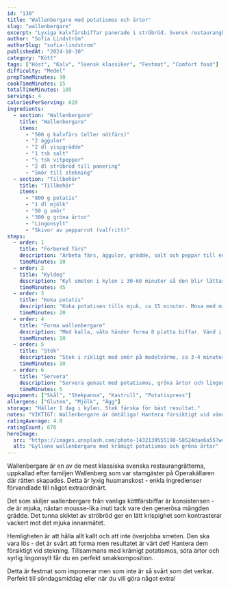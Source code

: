```yaml
---
id: "130"
title: "Wallenbergare med potatismos och ärtor"
slug: "wallenbergare"
excerpt: "Lyxiga kalvfärsbiffar panerade i ströbröd. Svensk restaurangklassiker som också funkar hemma!"
author: "Sofia Lindström"
authorSlug: "sofia-lindstrom"
publishedAt: "2024-10-30"
category: "Kött"
tags: ["Höst", "Kalv", "Svensk klassiker", "Festmat", "Comfort food"]
difficulty: "Medel"
prepTimeMinutes: 30
cookTimeMinutes: 15
totalTimeMinutes: 105
servings: 4
caloriesPerServing: 620
ingredients:
  - section: "Wallenbergare"
    title: "Wallenbergare"
    items:
      - "500 g kalvfärs (eller nötfärs)"
      - "2 äggulor"
      - "2 dl vispgrädde"
      - "1 tsk salt"
      - "½ tsk vitpeppar"
      - "2 dl ströbröd till panering"
      - "Smör till stekning"
  - section: "Tillbehör"
    title: "Tillbehör"
    items:
      - "800 g potatis"
      - "1 dl mjölk"
      - "50 g smör"
      - "300 g gröna ärtor"
      - "Lingonsylt"
      - "Skivor av pepparrot (valfritt)"
steps:
  - order: 1
    title: "Förbered färs"
    description: "Arbeta färs, äggulor, grädde, salt och peppar till en slät smet. Det ska bli ganska lös. Ställ kallt i 30 minuter."
    timeMinutes: 10
  - order: 2
    title: "Kyldeg"
    description: "Kyl smeten i kylen i 30-60 minuter så den blir lättare att forma."
    timeMinutes: 45
  - order: 3
    title: "Koka potatis"
    description: "Koka potatisen tills mjuk, ca 15 minuter. Mosa med mjölk och smör. Håll varm."
    timeMinutes: 20
  - order: 4
    title: "Forma wallenbergare"
    description: "Med kalla, våta händer forma 8 platta biffar. Vänd i ströbröd."
    timeMinutes: 10
  - order: 5
    title: "Stek"
    description: "Stek i rikligt med smör på medelvärme, ca 3-4 minuter per sida tills gyllene. Hantera försiktigt - de är ömtåliga!"
    timeMinutes: 10
  - order: 6
    title: "Servera"
    description: "Servera genast med potatismos, gröna ärtor och lingonsylt. Eventuellt pepparrotsskivor."
    timeMinutes: 5
equipment: ["Skål", "Stekpanna", "Kastrull", "Potatispress"]
allergens: ["Gluten", "Mjölk", "Ägg"]
storage: "Håller 1 dag i kylen. Stek färska för bäst resultat."
notes: "VIKTIGT: Wallenbergare är ömtåliga! Hantera försiktigt vid vändning. Håll händerna kalla och våta när du formar. Smeten ska vara lös - det är det som gör dem så mjuka. Traditionellt gjorda av kalvfärs, men nötfärs funkar också."
ratingAverage: 4.8
ratingCount: 678
heroImage:
  src: "https://images.unsplash.com/photo-1432139555190-58524dae6a55?w=1200&q=80"
  alt: "Gyllene wallenbergare med krämigt potatismos och gröna ärtor"
---
```


Wallenbergare är en av de mest klassiska svenska restaurangrätterna, uppkallad efter familjen Wallenberg som var stamgäster på Operakällaren där rätten skapades. Detta är lyxig husmanskost - enkla ingredienser förvandlade till något extraordinärt.

Det som skiljer wallenbergare från vanliga köttfärsbiffar är konsistensen - de är mjuka, nästan mousse-lika inuti tack vare den generösa mängden grädde. Det tunna skiktet av ströbröd ger en lätt krispighet som kontrasterar vackert mot det mjuka innanmätet.

Hemligheten är att hålla allt kallt och att inte överjobba smeten. Den ska vara lös - det är svårt att forma men resultatet är värt det! Hantera dem försiktigt vid stekning. Tillsammans med krämigt potatismos, söta ärtor och syrlig lingonsylt får du en perfekt smakkomposition.

Detta är festmat som imponerar men som inte är så svårt som det verkar. Perfekt till söndagsmiddag eller när du vill göra något extra!

